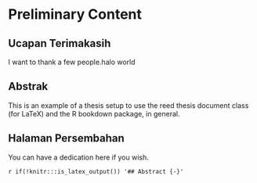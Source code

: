 # Preliminary Content {-}

## Ucapan Terimakasih {-}

I want to thank a few people.halo world

## Abstrak {-}

This is an example of a thesis setup to use the reed thesis document class
(for LaTeX) and the R bookdown package, in general.

## Halaman Persembahan {-}

You can have a dedication here if you wish. 

`r if(!knitr:::is_latex_output()) '## Abstract {-}'`
